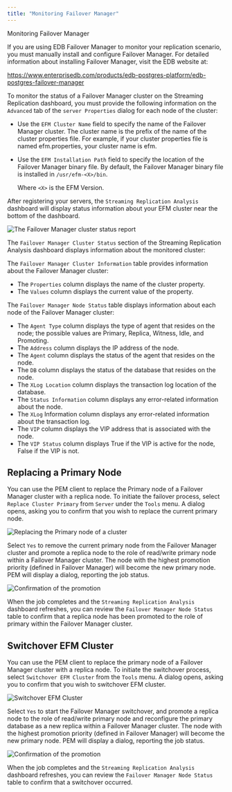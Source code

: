 ```yaml
---
title: "Monitoring Failover Manager"
---
```


<div class="index">

Monitoring Failover Manager

</div>

If you are using EDB Failover Manager to monitor your replication scenario, you must manually install and configure Failover Manager. For detailed information about installing Failover Manager, visit the EDB website at:

<https://www.enterprisedb.com/products/edb-postgres-platform/edb-postgres-failover-manager>

To monitor the status of a Failover Manager cluster on the Streaming Replication dashboard, you must provide the following information on the `Advanced` tab of the `server Properties` dialog for each node of the cluster:

-   Use the `EFM Cluster Name` field to specify the name of the Failover Manager cluster. The cluster name is the prefix of the name of the cluster properties file. For example, if your cluster properties file is named efm.properties, your cluster name is efm.

-   Use the `EFM Installation Path` field to specify the location of the Failover Manager binary file. By default, the Failover Manager binary file is installed in `/usr/efm-<X>/bin`.

    Where `<X>` is the EFM Version.

After registering your servers, the `Streaming Replication Analysis` dashboard will display status information about your EFM cluster near the bottom of the dashboard.

![The Failover Manager cluster status report](../images/fm_cluster_status.png)

The `Failover Manager Cluster Status` section of the Streaming Replication Analysis dashboard displays information about the monitored cluster:

The `Failover Manager Cluster Information` table provides information about the Failover Manager cluster:

-   The `Properties` column displays the name of the cluster property.
-   The `Values` column displays the current value of the property.

The `Failover Manager Node Status` table displays information about each node of the Failover Manager cluster:

-   The `Agent Type` column displays the type of agent that resides on the node; the possible values are Primary, Replica, Witness, Idle, and Promoting.
-   The `Address` column displays the IP address of the node.
-   The `Agent` column displays the status of the agent that resides on the node.
-   The `DB` column displays the status of the database that resides on the node.
-   The `XLog Location` column displays the transaction log location of the database.
-   The `Status Information` column displays any error-related information about the node.
-   The `XLog` Information column displays any error-related information about the transaction log.
-   The `VIP` column displays the VIP address that is associated with the node.
-   The `VIP Status` column displays True if the VIP is active for the node, False if the VIP is not.

## Replacing a Primary Node

You can use the PEM client to replace the Primary node of a Failover Manager cluster with a replica node. To initiate the failover process, select `Replace Cluster Primary` from `Server` under the `Tools` menu. A dialog opens, asking you to confirm that you wish to replace the current primary node.

![Replacing the Primary node of a cluster](../images/fm_replace_primary.png)

Select `Yes` to remove the current primary node from the Failover Manager cluster and promote a replica node to the role of read/write primary node within a Failover Manager cluster. The node with the highest promotion priority (defined in Failover Manager) will become the new primary node. PEM will display a dialog, reporting the job status.

![Confirmation of the promotion](../images/fm_job_result.png)

When the job completes and the `Streaming Replication Analysis` dashboard refreshes, you can review the `Failover Manager Node Status` table to confirm that a replica node has been promoted to the role of primary within the Failover Manager cluster.

## Switchover EFM Cluster

You can use the PEM client to replace the primary node of a Failover Manager cluster with a replica node. To initiate the switchover process, select `Switchover EFM Cluster` from the `Tools` menu. A dialog opens, asking you to confirm that you wish to switchover EFM cluster.

![Switchover EFM Cluster](../images/fm_switchover_cluster.png)

Select `Yes` to start the Failover Manager switchover, and promote a replica node to the role of read/write primary node and reconfigure the primary database as a new replica within a Failover Manager cluster. The node with the highest promotion priority (defined in Failover Manager) will become the new primary node. PEM will display a dialog, reporting the job status.

![Confirmation of the promotion](../images/fm_switchover_job_result.png)

When the job completes and the `Streaming Replication Analysis` dashboard refreshes, you can review the `Failover Manager Node Status` table to confirm that a switchover occurred.

